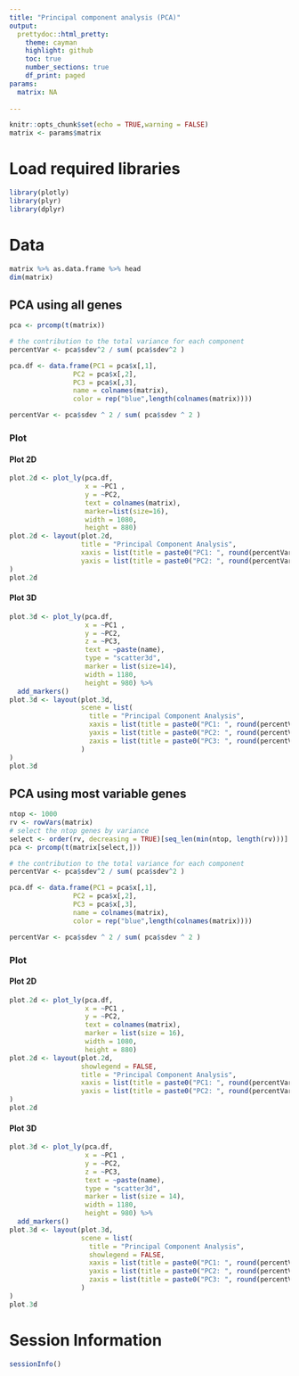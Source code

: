 ```yaml
---
title: "Principal component analysis (PCA)"
output:
  prettydoc::html_pretty:
    theme: cayman
    highlight: github
    toc: true
    number_sections: true
    df_print: paged
params:
  matrix: NA
  
---
```


```r
knitr::opts_chunk$set(echo = TRUE,warning = FALSE)
matrix <- params$matrix
```


# Load required libraries
```r
library(plotly)
library(plyr)
library(dplyr)
```

# Data
```r
matrix %>% as.data.frame %>% head
dim(matrix)
```

## PCA using all genes
```R
pca <- prcomp(t(matrix))

# the contribution to the total variance for each component
percentVar <- pca$sdev^2 / sum( pca$sdev^2 )

pca.df <- data.frame(PC1 = pca$x[,1], 
                PC2 = pca$x[,2], 
                PC3 = pca$x[,3], 
                name = colnames(matrix),
                color = rep("blue",length(colnames(matrix))))

percentVar <- pca$sdev ^ 2 / sum( pca$sdev ^ 2 )
```    

### Plot 

#### Plot 2D
```R
plot.2d <- plot_ly(pca.df, 
                   x = ~PC1 , 
                   y = ~PC2, 
                   text = colnames(matrix), 
                   marker=list(size=16), 
                   width = 1080, 
                   height = 880)
plot.2d <- layout(plot.2d, 
                  title = "Principal Component Analysis", 
                  xaxis = list(title = paste0("PC1: ", round(percentVar[1] * 100, digits = 2),"% variance")), 
                  yaxis = list(title = paste0("PC2: ", round(percentVar[2] * 100, digits = 2),"% variance")) 
)
plot.2d
```

#### Plot 3D

```R
plot.3d <- plot_ly(pca.df,
                   x = ~PC1 , 
                   y = ~PC2, 
                   z = ~PC3, 
                   text = ~paste(name), 
                   type = "scatter3d", 
                   marker = list(size=14), 
                   width = 1180, 
                   height = 980) %>%
  add_markers()
plot.3d <- layout(plot.3d, 
                  scene = list(
                    title = "Principal Component Analysis", 
                    xaxis = list(title = paste0("PC1: ", round(percentVar[1] * 100, digits = 2),"% variance")), 
                    yaxis = list(title = paste0("PC2: ", round(percentVar[2] * 100, digits = 2),"% variance")),
                    zaxis = list(title = paste0("PC3: ", round(percentVar[3] * 100, digits = 2),"% variance")) 
                  )
)
plot.3d
```


## PCA using most variable genes
```R
ntop <- 1000
rv <- rowVars(matrix)
# select the ntop genes by variance
select <- order(rv, decreasing = TRUE)[seq_len(min(ntop, length(rv)))]
pca <- prcomp(t(matrix[select,]))

# the contribution to the total variance for each component
percentVar <- pca$sdev^2 / sum( pca$sdev^2 )

pca.df <- data.frame(PC1 = pca$x[,1], 
                PC2 = pca$x[,2], 
                PC3 = pca$x[,3], 
                name = colnames(matrix),
                color = rep("blue",length(colnames(matrix))))

percentVar <- pca$sdev ^ 2 / sum( pca$sdev ^ 2 )
```    

### Plot 

#### Plot 2D
```R
plot.2d <- plot_ly(pca.df, 
                   x = ~PC1 , 
                   y = ~PC2, 
                   text = colnames(matrix), 
                   marker = list(size = 16), 
                   width = 1080, 
                   height = 880)
plot.2d <- layout(plot.2d, 
                  showlegend = FALSE,
                  title = "Principal Component Analysis", 
                  xaxis = list(title = paste0("PC1: ", round(percentVar[1] * 100, digits = 2), "% variance")), 
                  yaxis = list(title = paste0("PC2: ", round(percentVar[2] * 100, digits = 2), "% variance")) 
)
plot.2d
```

#### Plot 3D

```R
plot.3d <- plot_ly(pca.df,
                   x = ~PC1 , 
                   y = ~PC2, 
                   z = ~PC3, 
                   text = ~paste(name), 
                   type = "scatter3d", 
                   marker = list(size = 14), 
                   width = 1180, 
                   height = 980) %>%
  add_markers()
plot.3d <- layout(plot.3d, 
                  scene = list(
                    title = "Principal Component Analysis", 
                    showlegend = FALSE,
                    xaxis = list(title = paste0("PC1: ", round(percentVar[1] * 100, digits = 2),"% variance")), 
                    yaxis = list(title = paste0("PC2: ", round(percentVar[2] * 100, digits = 2),"% variance")),
                    zaxis = list(title = paste0("PC3: ", round(percentVar[3] * 100, digits = 2),"% variance")) 
                  )
)
plot.3d
```



# Session Information
```r
sessionInfo()
```
